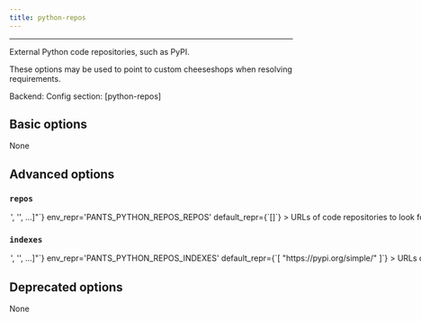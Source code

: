 ```yaml
---
title: python-repos
---
```



---


External Python code repositories, such as PyPI.

These options may be used to point to custom cheeseshops when resolving requirements.

Backend: <span className="color--primary"></span>
Config section: <span className="color--primary">[python-repos]</span>

<span className={styles.options}>

## Basic options

None

## Advanced options


### `repos`

<Option
  cli_repr={`--python-repos-repos="['<str>', '<str>', ...]"`}
  env_repr='PANTS_PYTHON_REPOS_REPOS'
  default_repr={`[]`}
>

URLs of code repositories to look for requirements. In Pip and Pex, this option corresponds to the `--find-links` option.

</Option>

### `indexes`

<Option
  cli_repr={`--python-repos-indexes="['<str>', '<str>', ...]"`}
  env_repr='PANTS_PYTHON_REPOS_INDEXES'
  default_repr={`[
  "https://pypi.org/simple/"
]`}
>

URLs of code repository indexes to look for requirements. If set to an empty list, then Pex will use no indices (meaning it will not use PyPI). The values should be compliant with PEP 503.

</Option>

## Deprecated options

None


</span>